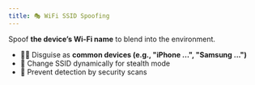 ```yaml
---
title: 🎭 WiFi SSID Spoofing
---
```


Spoof **the device’s Wi-Fi name** to blend into the environment.
- 🏴‍☠️ Disguise as **common devices (e.g., "iPhone ...", "Samsung ...")**
- 🔄 Change SSID dynamically for stealth mode
- 🔐 Prevent detection by security scans